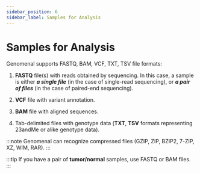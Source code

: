 ```yaml
---
sidebar_position: 6
sidebar_label: Samples for Analysis
---
```


# Samples for Analysis

Genomenal supports FASTQ, BAM, VCF, TXT, TSV file formats:

1. **FASTQ** file(s) with reads obtained by sequencing. In this case, a sample is either ***a single file***
(in the case of single-read sequencing), or ***a pair of files*** (in the case of paired-end sequencing).

3. **VCF** file with variant annotation.

4. **BAM** file with aligned sequences.

5. Tab-delimited files with genotype data (**TXT**, **TSV** formats representing 23andMe or alike genotype data).

:::note
Genomenal can recognize compressed files (GZIP, ZIP, BZIP2, 7-ZIP, XZ, WIM, RAR).
:::

:::tip
If you have a pair of **tumor/normal** samples, use FASTQ or BAM files.
:::


<TipForCNV />
